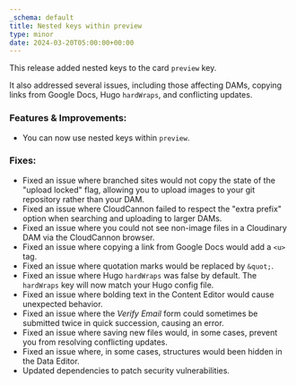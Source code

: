 ```yaml
---
_schema: default
title: Nested keys within preview
type: minor
date: 2024-03-20T05:00:00+00:00
---
```

This release added nested keys to the card `preview` key.

It also addressed several issues, including those affecting DAMs, copying links from Google Docs, Hugo `hardWraps`, and conflicting updates.

### Features & Improvements:

* You can now use nested keys within `preview`.

### Fixes:

* Fixed an issue where branched sites would not copy the state of the "upload locked" flag, allowing you to upload images to your git repository rather than your DAM.
* Fixed an issue where CloudCannon failed to respect the "extra prefix" option when searching and uploading to larger DAMs.
* Fixed an issue where you could not see non-image files in a Cloudinary DAM via the CloudCannon browser.
* Fixed an issue where copying a link from Google Docs would add a `<u>` tag.
* Fixed an issue where quotation marks would be replaced by `&quot;`.
* Fixed an issue where Hugo `hardWraps` was false by default. The `hardWraps` key will now match your Hugo config file.
* Fixed an issue where bolding text in the Content Editor would cause unexpected behavior.
* Fixed an issue where the *Verify Email* form could sometimes be submitted twice in quick succession, causing an error.
* Fixed an issue where saving new files would, in some cases, prevent you from resolving conflicting updates.
* Fixed an issue where, in some cases, structures would been hidden in the Data Editor.
* Updated dependencies to patch security vulnerabilities.